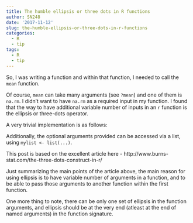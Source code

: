 ```yaml
---
title: The humble ellipsis or three dots in R functions
author: SN248
date: '2017-11-12'
slug: the-humble-ellipsis-or-three-dots-in-r-functions
categories:
  - R
  - tip
tags:
  - R
  - tip
---
```

So, I was writing a function and within that function, I needed to call the `mean` function.

Of course, `mean` can take many arguments (see `?mean`) and one of them is `na.rm`. I didn't want to have `na.rm` as a required input in my function. I found that the way to have additional variable number of inputs in an `r` function is the ellipsis or three-dots operator.

A very trivial implementation is as follows:

<script src="https://gist.github.com/sn248/0c14866e453c0d76ac22b94dc805176c.js"></script>

Additionally, the optional arguments provided can be accessed via a list, using 
`mylist <- list(...)`.

This post is based on the excellent article here - http://www.burns-stat.com/the-three-dots-construct-in-r/

Just summarizing the main points of the article above, the main reason for using
ellipsis is to have variable number of arguments in a function, and to be able to pass
those arguments to another function within the first function.

One more thing to note, there can be only one set of ellipsis in the function arguments, and
ellipsis should be at the very end (atleast at the end of named arguments) in the function
signature.